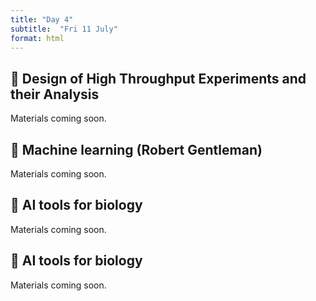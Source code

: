 ---
title: "Day 4"
subtitle:  "Fri 11 July"
format: html
---

## 📘 Design of High Throughput Experiments and their Analysis {#Design}

Materials coming soon.

## 📘 Machine learning (Robert Gentleman) {#ML}

Materials coming soon.

## 📘 AI tools for biology {#AI_1}

Materials coming soon.

## 📘 AI tools for biology {#AI_2}

Materials coming soon.
